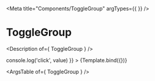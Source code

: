 

<Meta
  title="Components/ToggleGroup"
  argTypes={{
  }}
/>

# ToggleGroup

<Description of={ ToggleGroup } />


<Canvas>
  <Story
    name="ToggleGroup"
    args={{
      height: 32,
      options: [
        { id: 'w', value: 'week', label: 'W' },
        { id: 'm', value: 'month', label: 'M' },
        { id: 'q', value: 'quater', label: 'Q' },
        { id: 'y', value: 'year', label: 'Y' },
      ],
      onChange: ({ value }) => console.log('click', value)
    }}
  >
    {Template.bind({})}
  </Story>
</Canvas>

<ArgsTable of={ ToggleGroup } />

